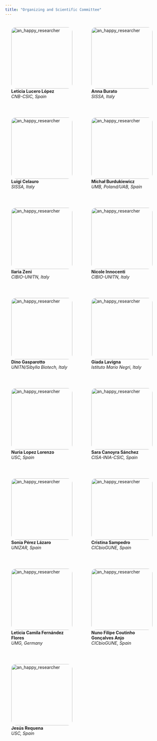 ```yaml
---
title: "Organizing and Scientific Committee"
---
```


```{=html}
<div class="image-description-container">

  <div class="image-description">
    <div class="image">
      <img src="figures/comm/LLL_f.png" alt="an_happy_researcher" width="200" height="200" class="rounded-image">
    </div>
    <div class="description">
      <strong>Leticia Lucero López</strong><br>
      <em>CNB-CSIC, Spain</em>
    </div>
  </div>

  <div class="image-description">
    <div class="image">
      <img src="figures/comm/AB_fmtd.png" alt="an_happy_researcher" width="200" height="200" class="rounded-image">
    </div>
    <div class="description">
      <strong>Anna Burato</strong><br>
      <em>SISSA, Italy</em>
    </div>
  </div>

  <div class="image-description">
    <div class="image">
      <img src="figures/comm/LC.png" alt="an_happy_researcher" width="200" height="200" class="rounded-image">
    </div>
    <div class="description">
      <strong>Luigi Celauro</strong><br>
      <em>SISSA, Italy</em>
    </div>
  </div>

  <div class="image-description">
    <div class="image">
      <img src="figures/comm/MB_f.png" alt="an_happy_researcher" width="200" height="200" class="rounded-image">
    </div>
    <div class="description">
      <strong>Michał Burdukiewicz</strong><br>
      <em>UMB, Poland/UAB, Spain</em>
    </div>
  </div>

  <div class="image-description">
    <div class="image">
      <img src="figures/comm/IZ_f.png" alt="an_happy_researcher" width="200" height="200" class="rounded-image">
    </div>
    <div class="description">
      <strong>Ilaria Zeni</strong><br>
      <em>CIBIO-UNITN, Italy</em>
    </div>
  </div>

  <div class="image-description">
    <div class="image">
      <img src="figures/comm/NI_f.png" alt="an_happy_researcher" width="200" height="200" class="rounded-image">
    </div>
    <div class="description">
      <strong>Nicole Innocenti</strong><br>
      <em>CIBIO-UNITN, Italy</em>
    </div>
  </div>

  <div class="image-description">
    <div class="image">
      <img src="figures/comm/DG.png" alt="an_happy_researcher" width="200" height="200" class="rounded-image">
    </div>
    <div class="description">
      <strong>Dino Gasparotto</strong><br>
      <em>UNITN/Sibylla Biotech, Italy</em>
    </div>
  </div>

  <div class="image-description">
    <div class="image">
      <img src="figures/comm/GL_f.png" alt="an_happy_researcher" width="200" height="200" class="rounded-image">
    </div>
    <div class="description">
      <strong>Giada Lavigna</strong><br>
      <em>Istituto Mario Negri, Italy</em>
    </div>
  </div>

  <div class="image-description">
    <div class="image">
      <img src="figures/comm/NL.png" alt="an_happy_researcher" width="200" height="200" class="rounded-image">
    </div>
    <div class="description">
      <strong>Nuria Lopez Lorenzo</strong><br>
      <em>USC, Spain</em>
    </div>
  </div>

  <div class="image-description">
    <div class="image">
      <img src="figures/comm/SCS.png" alt="an_happy_researcher" width="200" height="200" class="rounded-image">
    </div>
    <div class="description">
      <strong>Sara Canoyra Sánchez</strong><br>
      <em>CISA-INIA-CSIC, Spain</em>
    </div>
  </div>

  <div class="image-description">
    <div class="image">
      <img src="figures/comm/SPL.png" alt="an_happy_researcher" width="200" height="200" class="rounded-image">
    </div>
    <div class="description">
      <strong>Sonia Pérez Lázaro</strong><br>
      <em>UNIZAR, Spain</em>
    </div>
  </div>

  <div class="image-description">
    <div class="image">
      <img src="figures/comm/CS.png" alt="an_happy_researcher" width="200" height="200" class="rounded-image">
    </div>
    <div class="description">
      <strong>Cristina Sampedro</strong><br>
      <em>CICbioGUNE, Spain</em>
    </div>
  </div>

  <div class="image-description">
    <div class="image">
      <img src="figures/comm/LF_f.png" alt="an_happy_researcher" width="200" height="200" class="rounded-image">
    </div>
    <div class="description">
      <strong>Leticia Camila Fernández Flores</strong><br>
      <em>UMG, Germany</em>
    </div>
  </div>

  <div class="image-description">
    <div class="image">
      <img src="figures/comm/NF.png" alt="an_happy_researcher" width="200" height="200" class="rounded-image">
    </div>
    <div class="description">
      <strong>Nuno Filipe Coutinho Gonçalves Anjo</strong><br>
      <em>CICbioGUNE, Spain</em>
    </div>
  </div>

  <div class="image-description">
    <div class="image">
      <img src="figures/comm/JR.png" alt="an_happy_researcher" width="200" height="200" class="rounded-image">
    </div>
    <div class="description">
      <strong>Jesús Requena</strong><br>
      <em>USC, Spain</em>
    </div>
  </div>
<!-- GHOSTS
  <div class="image-description">
    <div class="image">
      <img src="figures/comm/noise.jpg" alt="an_happy_researcher" width="200" height="200" class="rounded-image">
    </div>
    <div class="description">
      <strong>Basile Fornara</strong><br>
      <em>INRAE, France</em>
    </div>
  </div>
  <div class="image-description">
    <div class="image">
      <img src="figures/comm/noise.jpg" alt="an_happy_researcher" width="200" height="200" class="rounded-image">
    </div>
    <div class="description">
      <strong>Alba Marin Moreno</strong><br>
      <em>INRAE, France</em>
    </div>
  </div>
  <div class="image-description">
    <div class="image">
      <img src="figures/comm/noise.jpg" alt="an_happy_researcher" width="200" height="200" class="rounded-image">
    </div>
    <div class="description">
      <strong>Sabzehei Sanaz</strong><br>
      <em>USC, Spain</em>
    </div>
  </div>

  <div class="image-description">
    <div class="image">
      <img src="figures/comm/noise.jpg" alt="an_happy_researcher" width="200" height="200" class="rounded-image">
    </div>
    <div class="description">
      <strong>Cacheiro Vázquez Raúl</strong><br>
      <em>USC, Spain</em>
    </div>
  </div>

- Basile Fornara, INRAE, France
- Alba Marin Moreno, INRAE, France
-->
</div>



<style>
  .image-description-container {
    display: flex;
    flex-wrap: wrap; /* Wrap cards to the next line if necessary */
    gap: 20px; /* Adjust spacing between cards */
  }

  .image-description {
    flex: 1; /* Equal width for all cards */
    padding: 20px;
    text-align: left;
    /* font-size: 16px; /* Increase the font size */
  }

  .image {
    max-width: 100%; /* Ensure images scale appropriately */
  }
  .rounded-image {
    border-radius: 15px; /* Adjust the value to control the degree of rounding */
  }
</style>
```